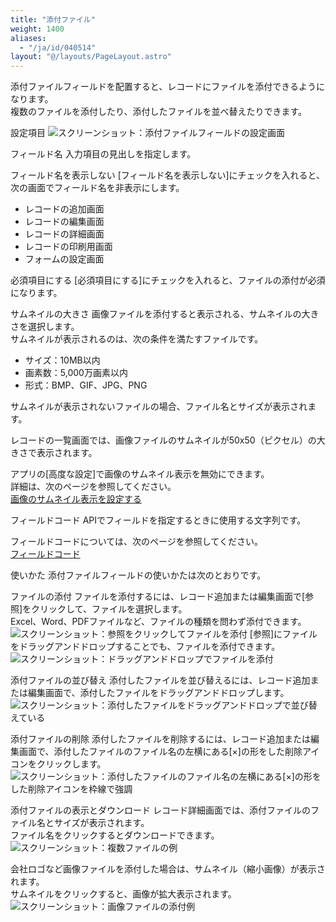 ```yaml
---
title: "添付ファイル"
weight: 1400
aliases:
  - "/ja/id/040514"
layout: "@/layouts/PageLayout.astro"
---
```




添付ファイルフィールドを配置すると、レコードにファイルを添付できるようになります。  
複数のファイルを添付したり、添付したファイルを並べ替えたりできます。

<Heading id="form_parts_attachment_20">設定項目</Heading>
<Img src="/k/kintone/img-ja/attachment_06.png" alt="スクリーンショット：添付ファイルフィールドの設定画面" />

<Heading level={3} id="form_parts_attachment_2010">フィールド名</Heading>
入力項目の見出しを指定します。

<Heading level={3} id="form_parts_attachment_2020">フィールド名を表示しない</Heading>
[フィールド名を表示しない]にチェックを入れると、次の画面でフィールド名を非表示にします。

* レコードの追加画面
* レコードの編集画面
* レコードの詳細画面
* レコードの印刷用画面
* フォームの設定画面

<Heading level={3} id="form_parts_attachment_2030">必須項目にする</Heading>
[必須項目にする]にチェックを入れると、ファイルの添付が必須になります。

<Heading level={3} id="form_parts_attachment_2040">サムネイルの大きさ</Heading>
画像ファイルを添付すると表示される、サムネイルの大きさを選択します。  
サムネイルが表示されるのは、次の条件を満たすファイルです。

* サイズ：10MB以内
* 画素数：5,000万画素以内
* 形式：BMP、GIF、JPG、PNG

サムネイルが表示されないファイルの場合、ファイル名とサイズが表示されます。

レコードの一覧画面では、画像ファイルのサムネイルが50x50（ピクセル）の大きさで表示されます。

<Hint>

アプリの[高度な設定]で画像のサムネイル表示を無効にできます。  
詳細は、次のページを参照してください。  
[画像のサムネイル表示を設定する](/k/ja/id/040481.html)


</Hint>

<Heading level={3} id="form_parts_attachment_2050">フィールドコード</Heading>
APIでフィールドを指定するときに使用する文字列です。

<Note>

フィールドコードについては、次のページを参照してください。  
[フィールドコード](/k/ja/id/040504.html)


</Note>

<Heading id="form_parts_attachment_10">使いかた</Heading>
添付ファイルフィールドの使いかたは次のとおりです。

<Heading level={3} id="form_parts_attachment_1010">ファイルの添付</Heading>
ファイルを添付するには、レコード追加または編集画面で[参照]をクリックして、ファイルを選択します。  
Excel、Word、PDFファイルなど、ファイルの種類を問わず添付できます。  
<Img src="/k/kintone/img-ja/attachment_04.png" alt="スクリーンショット：参照をクリックしてファイルを添付" />
[参照]にファイルをドラッグアンドドロップすることでも、ファイルを添付できます。  
<Img src="/k/kintone/img-ja/attachment_05.png" alt="スクリーンショット：ドラッグアンドドロップでファイルを添付" />

<Heading level={3} id="form_parts_attachment_1020">添付ファイルの並び替え</Heading>
添付したファイルを並び替えるには、レコード追加または編集画面で、添付したファイルをドラッグアンドドロップします。  
<Img src="/k/kintone/img-ja/attachment_07.png" alt="スクリーンショット：添付したファイルをドラッグアンドドロップで並び替えている" />

<Heading level={3} id="form_parts_attachment_1030">添付ファイルの削除</Heading>
添付したファイルを削除するには、レコード追加または編集画面で、添付したファイルのファイル名の左横にある[×]の形をした削除アイコンをクリックします。  
<Img src="/k/kintone/img-ja/attachment_08.png" alt="スクリーンショット：添付したファイルのファイル名の左横にある[×]の形をした削除アイコンを枠線で強調" />

<Heading level={3} id="form_parts_attachment_1040">添付ファイルの表示とダウンロード</Heading>
レコード詳細画面では、添付ファイルのファイル名とサイズが表示されます。  
ファイル名をクリックするとダウンロードできます。  
<Img src="/k/kintone/img-ja/attachment_02.png" alt="スクリーンショット：複数ファイルの例" />

会社ロゴなど画像ファイルを添付した場合は、サムネイル（縮小画像）が表示されます。  
サムネイルをクリックすると、画像が拡大表示されます。  
<Img src="/k/kintone/img-ja/attachment_03.png" alt="スクリーンショット：画像ファイルの添付例" />
